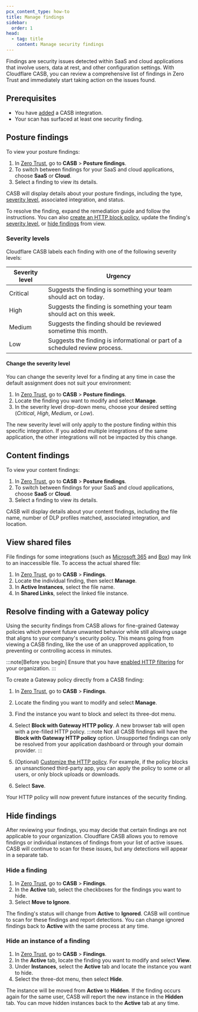 ```yaml
---
pcx_content_type: how-to
title: Manage findings
sidebar:
  order: 1
head:
  - tag: title
    content: Manage security findings
---
```


Findings are security issues detected within SaaS and cloud applications that involve users, data at rest, and other configuration settings. With Cloudflare CASB, you can review a comprehensive list of findings in Zero Trust and immediately start taking action on the issues found.

## Prerequisites

- You have [added](/cloudflare-one/applications/scan-apps/#add-an-integration) a CASB integration.
- Your scan has surfaced at least one security finding.

## Posture findings

To view your posture findings:

1. In [Zero Trust](https://one.dash.cloudflare.com), go to **CASB** > **Posture findings**.
2. To switch between findings for your SaaS and cloud applications, choose **SaaS** or **Cloud**.
3. Select a finding to view its details.

CASB will display details about your posture findings, including the type, [severity level](#severity-levels), associated integration, and status.

To resolve the finding, expand the remediation guide and follow the instructions. You can also [create an HTTP block policy](#resolve-finding-with-a-gateway-policy), update the finding's [severity level](#severity-levels), or [hide findings](#hide-findings) from view.

### Severity levels

Cloudflare CASB labels each finding with one of the following severity levels:

| Severity level | Urgency                                                                      |
| -------------- | ---------------------------------------------------------------------------- |
| Critical       | Suggests the finding is something your team should act on today.             |
| High           | Suggests the finding is something your team should act on this week.         |
| Medium         | Suggests the finding should be reviewed sometime this month.                 |
| Low            | Suggests the finding is informational or part of a scheduled review process. |

#### Change the severity level

You can change the severity level for a finding at any time in case the default assignment does not suit your environment:

1. In [Zero Trust](https://one.dash.cloudflare.com), go to **CASB** > **Posture findings**.
2. Locate the finding you want to modify and select **Manage**.
3. In the severity level drop-down menu, choose your desired setting (_Critical_, _High_, _Medium_, or _Low_).

The new severity level will only apply to the posture finding within this specific integration. If you added multiple integrations of the same application, the other integrations will not be impacted by this change.

## Content findings

To view your content findings:

1. In [Zero Trust](https://one.dash.cloudflare.com), go to **CASB** > **Posture findings**.
2. To switch between findings for your SaaS and cloud applications, choose **SaaS** or **Cloud**.
3. Select a finding to view its details.

CASB will display details about your content findings, including the file name, number of DLP profiles matched, associated integration, and location.

## View shared files

File findings for some integrations (such as [Microsoft 365](/cloudflare-one/applications/scan-apps/casb-integrations/microsoft-365/#file-sharing) and [Box](/cloudflare-one/applications/scan-apps/casb-integrations/box/#file-sharing)) may link to an inaccessible file. To access the actual shared file:

1. In [Zero Trust](https://one.dash.cloudflare.com), go to **CASB** > **Findings**.
2. Locate the individual finding, then select **Manage**.
3. In **Active Instances**, select the file name.
4. In **Shared Links**, select the linked file instance.

## Resolve finding with a Gateway policy

Using the security findings from CASB allows for fine-grained Gateway policies which prevent future unwanted behavior while still allowing usage that aligns to your company's security policy. This means going from viewing a CASB finding, like the use of an unapproved application, to preventing or controlling access in minutes.

:::note[Before you begin]
Ensure that you have [enabled HTTP filtering](/cloudflare-one/policies/gateway/initial-setup/http/) for your organization.
:::

To create a Gateway policy directly from a CASB finding:

1. In [Zero Trust](https://one.dash.cloudflare.com), go to **CASB** > **Findings**.
2. Locate the finding you want to modify and select **Manage**.
3. Find the instance you want to block and select its three-dot menu.
4. Select **Block with Gateway HTTP policy**. A new browser tab will open with a pre-filled HTTP policy.
   :::note
   Not all CASB findings will have the **Block with Gateway HTTP policy** option. Unsupported findings can only be resolved from your application dashboard or through your domain provider.
   :::

5. (Optional) [Customize the HTTP policy](/cloudflare-one/policies/gateway/http-policies/). For example, if the policy blocks an unsanctioned third-party app, you can apply the policy to some or all users, or only block uploads or downloads.
6. Select **Save**.

Your HTTP policy will now prevent future instances of the security finding.

## Hide findings

After reviewing your findings, you may decide that certain findings are not applicable to your organization. Cloudflare CASB allows you to remove findings or individual instances of findings from your list of active issues. CASB will continue to scan for these issues, but any detections will appear in a separate tab.

### Hide a finding

1. In [Zero Trust](https://one.dash.cloudflare.com), go to **CASB** > **Findings**.
2. In the **Active** tab, select the checkboxes for the findings you want to hide.
3. Select **Move to Ignore**.

The finding's status will change from **Active** to **Ignored**. CASB will continue to scan for these findings and report detections. You can change ignored findings back to **Active** with the same process at any time.

### Hide an instance of a finding

1. In [Zero Trust](https://one.dash.cloudflare.com), go to **CASB** > **Findings**.
2. In the **Active** tab, locate the finding you want to modify and select **View**.
3. Under **Instances**, select the **Active** tab and locate the instance you want to hide.
4. Select the three-dot menu, then select **Hide**.

The instance will be moved from **Active** to **Hidden**. If the finding occurs again for the same user, CASB will report the new instance in the **Hidden** tab. You can move hidden instances back to the **Active** tab at any time.
